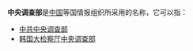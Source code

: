 '''中央调查部'''是[[中国|中国]]等国情报组织所采用的名称，它可以指：

*[[中共中央调查部|中共中央调查部]]
*[[韩国大检察厅中央调查部|韩国大检察厅中央调查部]]

{{disambig|Cat=組織機構消歧義}}